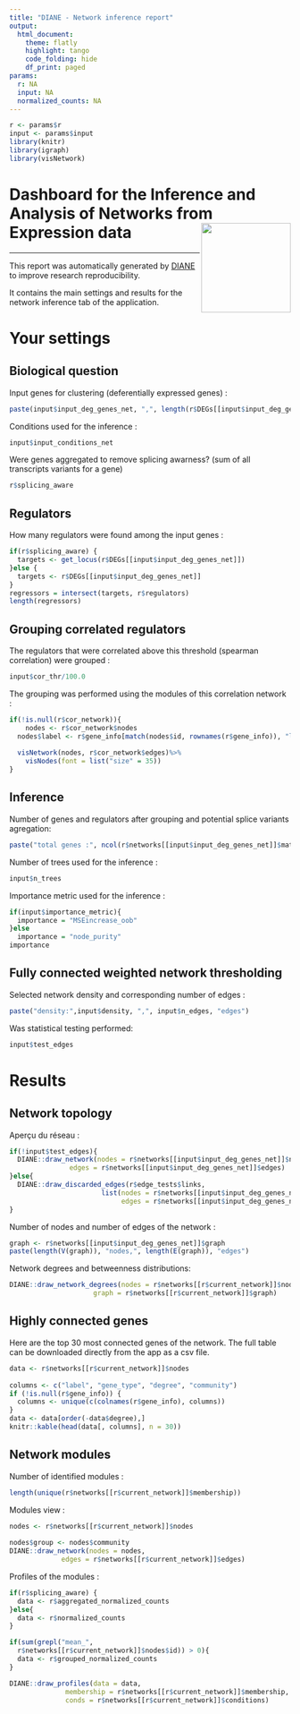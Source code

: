 ```yaml
---
title: "DIANE - Network inference report"
output: 
  html_document:
    theme: flatly
    highlight: tango
    code_folding: hide
    df_print: paged
params:
  r: NA
  input: NA
  normalized_counts: NA
---
```


```r
r <- params$r
input <- params$input
library(knitr)
library(igraph)
library(visNetwork)
```


# Dashboard for the Inference and Analysis of Networks from Expression data <img src="favicon.ico" align="right" alt="" width="160" />

---
  
This report was automatically generated by [DIANE](https://oceanecsn.github.io/DIANE) to improve research reproducibility.

It contains the main settings and results for the network inference tab of the application.


# Your settings


## Biological question

Input genes for clustering (deferentially expressed genes) :
```r
paste(input$input_deg_genes_net, ",", length(r$DEGs[[input$input_deg_genes_net]]) ,"genes")
```


Conditions used for the inference :
```r
input$input_conditions_net
```

Were genes aggregated to remove splicing awarness? (sum of all transcripts variants for a gene) 
```r
r$splicing_aware
```

## Regulators

How many regulators were found among the input genes :
```r
if(r$splicing_aware) {
  targets <- get_locus(r$DEGs[[input$input_deg_genes_net]])
}else {
  targets <- r$DEGs[[input$input_deg_genes_net]]
}
regressors = intersect(targets, r$regulators)
length(regressors)
```



## Grouping correlated regulators


The regulators that were correlated above this threshold (spearman correlation) were grouped :
```r
input$cor_thr/100.0
```

The grouping was performed using the modules of this correlation network :
```r
if(!is.null(r$cor_network)){
    nodes <- r$cor_network$nodes
  nodes$label <- r$gene_info[match(nodes$id, rownames(r$gene_info)), "label"]
  
  visNetwork(nodes, r$cor_network$edges)%>% 
    visNodes(font = list("size" = 35))
}

```


## Inference

Number of genes and regulators after grouping and potential splice variants agregation:
```r
paste("total genes :", ncol(r$networks[[input$input_deg_genes_net]]$mat), "regulators :", nrow(r$networks[[input$input_deg_genes_net]]$mat))
```


Number of trees used for the inference :
```r
input$n_trees
```


Importance metric used for the inference : 
```r
if(input$importance_metric){
  importance = "MSEincrease_oob"
}else
  importance = "node_purity"
importance
```


## Fully connected weighted network thresholding


Selected network density and corresponding number of edges :
```r
paste("density:",input$density, ",", input$n_edges, "edges")
```


Was statistical testing performed:
```r
input$test_edges
```


# Results

## Network topology

Aperçu du réseau :
```r
if(!input$test_edges){
  DIANE::draw_network(nodes = r$networks[[input$input_deg_genes_net]]$nodes,
               edges = r$networks[[input$input_deg_genes_net]]$edges)
}else{
  DIANE::draw_discarded_edges(r$edge_tests$links, 
                       list(nodes = r$networks[[input$input_deg_genes_net]]$nodes,
                            edges = r$networks[[input$input_deg_genes_net]]$edges))
}
```


Number of nodes and number of edges of the network :
```r
graph <- r$networks[[input$input_deg_genes_net]]$graph
paste(length(V(graph)), "nodes,", length(E(graph)), "edges")
```


Network degrees and betweenness distributions:
```r
DIANE::draw_network_degrees(nodes = r$networks[[r$current_network]]$nodes,
                     graph = r$networks[[r$current_network]]$graph)
```

## Highly connected genes

Here are the top 30 most connected genes of the network. The full table can be downloaded directly from the app as a csv file.

```r
data <- r$networks[[r$current_network]]$nodes
    
columns <- c("label", "gene_type", "degree", "community")
if (!is.null(r$gene_info)) {
  columns <- unique(c(colnames(r$gene_info), columns))
}
data <- data[order(-data$degree),]
knitr::kable(head(data[, columns], n = 30))
```


## Network modules


Number of identified modules :
```r
length(unique(r$networks[[r$current_network]]$membership))
```

Modules view :
```r
nodes <- r$networks[[r$current_network]]$nodes
    
nodes$group <- nodes$community
DIANE::draw_network(nodes = nodes,
             edges = r$networks[[r$current_network]]$edges)
```

Profiles of the modules :

```r
if(r$splicing_aware) {
  data <- r$aggregated_normalized_counts
}else{
  data <- r$normalized_counts
}

if(sum(grepl("mean_", 
  r$networks[[r$current_network]]$nodes$id)) > 0){
  data <- r$grouped_normalized_counts
}

DIANE::draw_profiles(data = data,
              membership = r$networks[[r$current_network]]$membership,
              conds = r$networks[[r$current_network]]$conditions)
```


